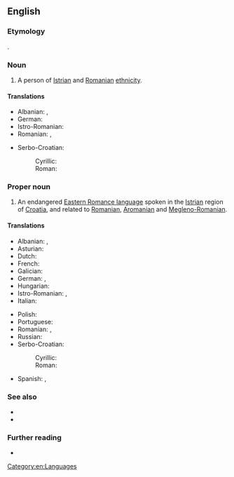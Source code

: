 ==English==
{{wikipedia|Istro-Romanian}}

===Etymology===
{{prefix|en|Istro|Romanian}}.

===Noun===
{{en-noun}}

# A person of [[Istrian]] and [[Romanian]] [[ethnicity]].

====Translations====
{{trans-top|person}}
* Albanian: {{t+|sq|istrorumun|m}}, {{t+|sq|istrorumune|f}}
* German: {{t|de|Istrorumäne|m}}
* Istro-Romanian: {{t|ruo|rumâr|m}}
* Romanian: {{t+|ro|istroromân|m}}, {{t+|ro|istroromâncă|f}}
{{trans-mid}}
* Serbo-Croatian:
*: Cyrillic: {{t|sh|Истрорумуњ|m}}
*: Roman: {{t|sh|Istrorumunj|m}}
{{trans-bottom}}

===Proper noun===
{{en-proper noun}}

# An endangered [[w:Eastern Romance languages|Eastern Romance language]] spoken in the [[Istria]]n region of [[Croatia]], and related to [[Romanian]], [[Aromanian]] and [[Megleno-Romanian]].

====Translations====
{{trans-top|language}}
* Albanian: {{t+|sq|istrorumanisht|f}}, {{t+|sq|gjuha istrorumune|f}}
* Asturian: {{t|ast|istrorrumanu}}
* Dutch: {{t|nl|Istro-Roemeens}}
* French: {{t|fr|Istro-roumain}}
* Galician: {{t|gl|[[lingua]] [[istrio-romanesa]]|f}}
* German: {{t|de|[[istrorumänisch]]e [[Sprache]]|f}}, {{t|de|Istrorumänisch|n}}
* Hungarian: {{t|hu|isztroromán nyelv}}
* Istro-Romanian: {{t|ruo|vlăşeşte}}, {{t|ruo|rumâreşte}}
* Italian: {{t|it|[[lingua]] [[istrorumena]]|f}}
{{trans-mid}}
* Polish: {{t+|pl|istrorumuński|m}}
* Portuguese: {{t+|pt|istro-romeno|m}}
* Romanian: {{t|ro|[[limba]] [[istroromână]]|f}}, {{t+|ro|istroromână|f}}
* Russian: {{t|ru|истрорумынский язы́к}}
* Serbo-Croatian:
*: Cyrillic: {{t|sh|истрорумуњски}}
*: Roman: {{t+|sh|istrorumunjski}}
* Spanish: {{t|es|[[idioma]] [[istrorrumano]]|m}}, {{t|es|istrorrumano|m}}
{{trans-bottom}}

===See also===
* {{langcat|ruo}}
* {{langlist}}

===Further reading===
* {{ethnologue|code=ruo}}

[[Category:en:Languages]]